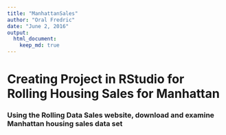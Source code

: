 ```yaml
---
title: "ManhattanSales"
author: "Oral Fredric"
date: "June 2, 2016"
output: 
  html_document:
    keep_md: true
---
```

 
# Creating Project in RStudio for Rolling Housing Sales for Manhattan
 
### Using the Rolling Data Sales website, download and examine Manhattan housing sales data set